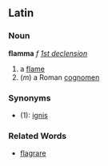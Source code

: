 ==Latin==
===Noun===
'''flamma''' ''f'' ''[[Wiktionary Appendix:Latin first declension|1st declension]]''

#a [[flame]]
#(''m'') a Roman [[cognomen]]
===Synonyms===
*(1): [[ignis]]
===Related Words===
*[[flagrare]]